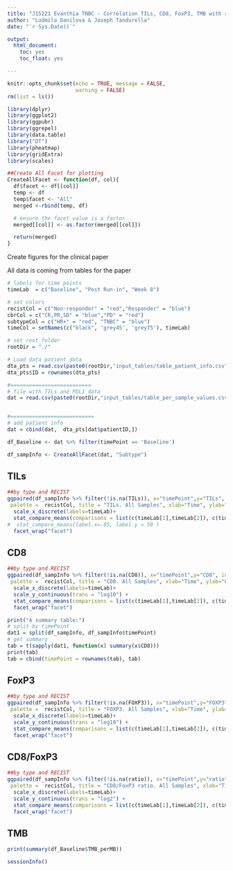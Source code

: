 ---
title: "J15221 Evanthia TNBC - Correlation TILs, CD8, FoxP3, TMB with response"
author: "Ludmila Danilova & Joseph Tandurella"
date: "`r Sys.Date()`"

output:
  html_document:
    toc: yes
    toc_float: yes

---

```{r setup, include=FALSE}
knitr::opts_chunk$set(echo = TRUE, message = FALSE,
                      warning = FALSE)
rm(list = ls())

library(dplyr)
library(ggplot2)
library(ggpubr)
library(ggrepel)
library(data.table)
library("DT")
library(pheatmap)
library(gridExtra)
library(scales)

##Create All Facet for plotting
CreateAllFacet <- function(df, col){
  df$facet <- df[[col]]
  temp <- df
  temp$facet <- "All"
  merged <-rbind(temp, df)

  # ensure the facet value is a factor
  merged[[col]] <- as.factor(merged[[col]])

  return(merged)
}


```

Create figures for the clinical paper

All data is coming from tables for the paper


```{r  fig.width = 10}
# labels for time points
timeLab  = c("Baseline", "Post Run-in", "Week 8")

# set colors
recistCol = c("Non-responder" = "red","Responder" = "blue")
cbrCol = c("CR,PR,SD" = "blue","PD" = "red")
subtypeCol = c("HR+" = "red", "TNBC" = "blue")
timeCol = setNames(c("black", 'grey45', 'grey75'), timeLab)

# set root folder
rootDir = "./"

# Load data patient data
dta_pts = read.csv(paste0(rootDir,"input_tables/table_patient_info.csv"), row.names = 1)
dta_pts$ID = rownames(dta_pts)

#==========================
# file with TILs and PDL1 data
dat = read.csv(paste0(rootDir,"input_tables/table_per_sample_values.csv"))


#===========================
# add patient info 
dat = cbind(dat,  dta_pts[dat$patientID,])

df_Baseline <- dat %>% filter(timePoint == 'Baseline')

df_sampInfo <- CreateAllFacet(dat, "Subtype")

```


## TILs 

```{r fig.width = 10}

##by type and RECIST
ggpaired(df_sampInfo %>% filter(!is.na(TILs)), x="timePoint",y="TILs", id = "patientID", line.color = "RECIST", line.size = 0.4,
 palette =  recistCol, title = "TILs. All Samples", xlab="Time", ylab="TILs") + 
  scale_x_discrete(labels=timeLab)+ 
  stat_compare_means(comparisons = list(c(timeLab[1],timeLab[2]), c(timeLab[1],timeLab[3]),c(timeLab[2],timeLab[3])))+ 
#  stat_compare_means(label.x=.85, label.y = 50 ) 
  facet_wrap("facet") 


```

## CD8 

```{r  fig.width = 10}
##by type and RECIST
ggpaired(df_sampInfo %>% filter(!is.na(CD8)), x="timePoint",y="CD8", id = "patientID", line.color = "RECIST", line.size = 0.4,
 palette =  recistCol, title = "CD8. All Samples", xlab="Time", ylab="CD8 Density") + 
  scale_x_discrete(labels=timeLab)+ 
  scale_y_continuous(trans = "log10") +
  stat_compare_means(comparisons = list(c(timeLab[1],timeLab[2]), c(timeLab[1],timeLab[3]),c(timeLab[2],timeLab[3])))+ 
  facet_wrap("facet") 

print("A summary table:")
# split by timePoint
dat1 = split(df_sampInfo, df_sampInfo$timePoint)
# get summary
tab = t(sapply(dat1, function(x) summary(x$CD8)))
print(tab)
tab = cbind(timePoint = rownames(tab), tab)


```

## FoxP3 

```{r  fig.width = 10}
##by type and RECIST
ggpaired(df_sampInfo %>% filter(!is.na(FOXP3)), x="timePoint",y="FOXP3", id = "patientID", line.color = "RECIST", line.size = 0.4,
 palette =  recistCol, title = "FOXP3. All Samples", xlab="Time", ylab="FOXP3 Density") + 
  scale_x_discrete(labels=timeLab)+ 
  scale_y_continuous(trans = "log10") +
  stat_compare_means(comparisons = list(c(timeLab[1],timeLab[2]), c(timeLab[1],timeLab[3]),c(timeLab[2],timeLab[3])))+ 
  facet_wrap("facet")  

```

## CD8/FoxP3 

```{r  fig.width = 10}
##by type and RECIST
ggpaired(df_sampInfo %>% filter(!is.na(ratio)), x="timePoint",y="ratio", id = "patientID", line.color = "RECIST", line.size = 0.4,
 palette =  recistCol, title = "CD8/FoxP3 ratio. All Samples", xlab="Time", ylab="CD8/FoxP3 ratio") + 
  scale_x_discrete(labels=timeLab)+ 
  scale_y_continuous(trans = "log2") +
  stat_compare_means(comparisons = list(c(timeLab[1],timeLab[2]), c(timeLab[1],timeLab[3]),c(timeLab[2],timeLab[3])))+ 
  facet_wrap("facet") 

```


## TMB

```{r  fig.width = 10}
print(summary(df_Baseline$TMB_perMB))


```
```{r}
sessionInfo()
```
